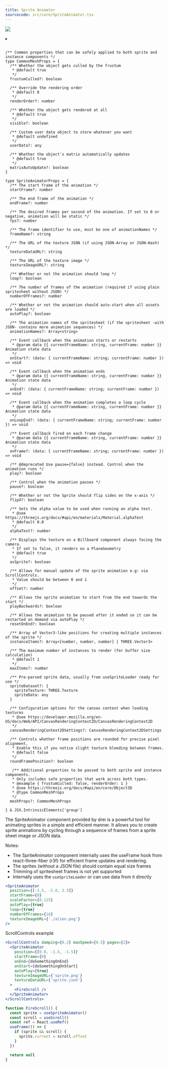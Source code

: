 ```yaml
---
title: Sprite Animator
sourcecode: src/core/SpriteAnimator.tsx
---
```


![](https://img.shields.io/badge/-Dom only-red)

<Grid cols={4}>
  <li>
    <Codesandbox id="r3f-sprite-animator-s12ijv" />
  </li>
</Grid>

```tsx

/** Common properties that can be safely applied to both sprite and instance components */
type CommonMeshProps = {
  /** Whether the object gets culled by the frustum 
   * @default true
   */
  frustumCulled?: boolean

  /** Override the rendering order 
   * @default 0
   */
  renderOrder?: number

  /** Whether the object gets rendered at all 
   * @default true
   */
  visible?: boolean

  /** Custom user data object to store whatever you want 
   * @default undefined
   */
  userData?: any

  /** Whether the object's matrix automatically updates 
   * @default true
   */
  matrixAutoUpdate?: boolean
}

type SpriteAnimatorProps = {
  /** The start frame of the animation */
  startFrame?: number

  /** The end frame of the animation */
  endFrame?: number

  /** The desired frames per second of the animation. If set to 0 or negative, animation will be static */
  fps?: number

  /** The frame identifier to use, must be one of animationNames */
  frameName?: string

  /** The URL of the texture JSON (if using JSON-Array or JSON-Hash) */
  textureDataURL?: string

  /** The URL of the texture image */
  textureImageURL?: string

  /** Whether or not the animation should loop */
  loop?: boolean

  /** The number of frames of the animation (required if using plain spritesheet without JSON) */
  numberOfFrames?: number

  /** Whether or not the animation should auto-start when all assets are loaded */
  autoPlay?: boolean

  /** The animation names of the spritesheet (if the spritesheet -with JSON- contains more animation sequences) */
  animationNames?: Array<string>

  /** Event callback when the animation starts or restarts
   * @param data {{ currentFrameName: string, currentFrame: number }} Animation state data
   */
  onStart?: (data: { currentFrameName: string; currentFrame: number }) => void

  /** Event callback when the animation ends
   * @param data {{ currentFrameName: string, currentFrame: number }} Animation state data
   */
  onEnd?: (data: { currentFrameName: string; currentFrame: number }) => void

  /** Event callback when the animation completes a loop cycle
   * @param data {{ currentFrameName: string, currentFrame: number }} Animation state data
   */
  onLoopEnd?: (data: { currentFrameName: string; currentFrame: number }) => void

  /** Event callback fired on each frame change
   * @param data {{ currentFrameName: string, currentFrame: number }} Animation state data
   */
  onFrame?: (data: { currentFrameName: string; currentFrame: number }) => void

  /** @deprecated Use pause={false} instead. Control when the animation runs */
  play?: boolean

  /** Control when the animation pauses */
  pause?: boolean

  /** Whether or not the Sprite should flip sides on the x-axis */
  flipX?: boolean

  /** Sets the alpha value to be used when running an alpha test.
   * @see https://threejs.org/docs/#api/en/materials/Material.alphaTest
   * @default 0.0
   */
  alphaTest?: number

  /** Displays the texture on a Billboard component always facing the camera.
   * If set to false, it renders on a PlaneGeometry
   * @default true
   */
  asSprite?: boolean

  /** Allows for manual update of the sprite animation e.g: via ScrollControls.
   * Value should be between 0 and 1
   */
  offset?: number

  /** Allows the sprite animation to start from the end towards the start */
  playBackwards?: boolean

  /** Allows the animation to be paused after it ended so it can be restarted on demand via autoPlay */
  resetOnEnd?: boolean

  /** Array of Vector3-like positions for creating multiple instances of the sprite */
  instanceItems?: Array<[number, number, number] | THREE.Vector3>

  /** The maximum number of instances to render (for buffer size calculation)
   * @default 1
   */
  maxItems?: number

  /** Pre-parsed sprite data, usually from useSpriteLoader ready for use */
  spriteDataset?: {
    spriteTexture: THREE.Texture
    spriteData: any
  }

  /** Configuration options for the canvas context when loading textures
   * @see https://developer.mozilla.org/en-US/docs/Web/API/CanvasRenderingContext2D/CanvasRenderingContext2D
   */
  canvasRenderingContext2DSettings?: CanvasRenderingContext2DSettings

  /** Controls whether frame positions are rounded for precise pixel alignment.
   * Enable this if you notice slight texture bleeding between frames.
   * @default false
   */
  roundFramePosition?: boolean

   /** Additional properties to be passed to both sprite and instance components.
   * Only includes safe properties that work across both types.
   * @example { frustumCulled: false, renderOrder: 1 }
   * @see https://threejs.org/docs/#api/en/core/Object3D
   * @type CommonMeshProps
   */
  meshProps?: CommonMeshProps

} & JSX.IntrinsicElements['group']
```

The SpriteAnimator component provided by drei is a powerful tool for animating sprites in a simple and efficient manner. It allows you to create sprite animations by cycling through a sequence of frames from a sprite sheet image or JSON data.

Notes:

- The SpriteAnimator component internally uses the useFrame hook from react-three-fiber (r3f) for efficient frame updates and rendering.
- The sprites (without a JSON file) should contain equal size frames
- Trimming of spritesheet frames is not yet supported
- Internally uses the `useSpriteLoader` or can use data from it directly

```jsx
<SpriteAnimator
  position={[-3.5, -2.0, 2.5]}
  startFrame={0}
  scaleFactor={0.125}
  autoPlay={true}
  loop={true}
  numberOfFrames={16}
  textureImageURL={'./alien.png'}
/>
```

ScrollControls example

```jsx
<ScrollControls damping={0.2} maxSpeed={0.5} pages={2}>
  <SpriteAnimator
    position={[0.0, -1.5, -1.5]}
    startFrame={0}
    onEnd={doSomethingOnEnd}
    onStart={doSomethingOnStart}
    autoPlay={true}
    textureImageURL={'sprite.png'}
    textureDataURL={'sprite.json'}
  >
    <FireScroll />
  </SpriteAnimator>
</ScrollControls>

function FireScroll() {
  const sprite = useSpriteAnimator()
  const scroll = useScroll()
  const ref = React.useRef()
  useFrame(() => {
    if (sprite && scroll) {
      sprite.current = scroll.offset
    }
  })

  return null
}
```
